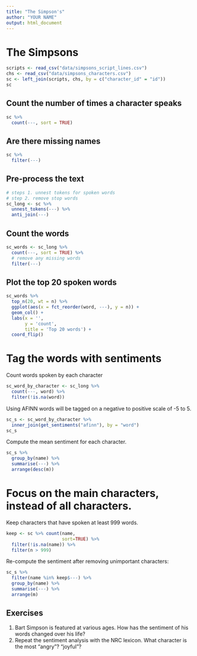 ```yaml
---
title: "The Simpson's"
author: "YOUR NAME"
output: html_document
---
```


# The Simpsons
```r
scripts <- read_csv("data/simpsons_script_lines.csv")
chs <- read_csv("data/simpsons_characters.csv")
sc <- left_join(scripts, chs, by = c("character_id" = "id"))
sc
```


## Count the number of times a character speaks

```r
sc %>% 
  count(---, sort = TRUE)
```

## Are there missing names
```r
sc %>% 
  filter(---)
```

## Pre-process the text
```r
# steps 1. unnest tokens for spoken words
# step 2. remove stop words
sc_long <- sc %>%
  unnest_tokens(---) %>% 
  anti_join(---)
```


## Count the words

```r
sc_words <- sc_long %>%
  count(---, sort = TRUE) %>%
  # remove any missing words
  filter(---)
```


## Plot the top 20 spoken words
```r
sc_words %>% 
  top_n(20, wt = n) %>% 
  ggplot(aes(x = fct_reorder(word, ---), y = n)) +
  geom_col() +
  labs(x = '', 
       y = 'count', 
       title = 'Top 20 words') +
  coord_flip() 
```


# Tag the words with sentiments

Count words spoken by each character

```r
sc_word_by_character <- sc_long %>% 
  count(---, word) %>%
  filter(!is.na(word))
```


Using AFINN words will be tagged on a negative to positive scale of -5 to 5.


```r
sc_s <- sc_word_by_character %>% 
  inner_join(get_sentiments("afinn"), by = "word")
sc_s
```

Compute the mean sentiment for each character.

```r
sc_s %>% 
  group_by(name) %>% 
  summarise(---) %>% 
  arrange(desc(m))
```

# Focus on the main characters, instead of all characters.

Keep characters that have spoken at least 999 words.

```r
keep <- sc %>% count(name, 
                     sort=TRUE) %>%
  filter(!is.na(name)) %>%
  filter(n > 999)

```

Re-compute the sentiment after removing unimportant characters:

```r
sc_s %>% 
  filter(name %in% keep$---) %>% 
  group_by(name) %>% 
  summarise(---) %>% 
  arrange(m)
```


## Exercises

1. Bart Simpson is featured at various ages. How has the sentiment of his words changed over his life?
2. Repeat the sentiment analysis with the NRC lexicon. What character is the most "angry"? "joyful"?

